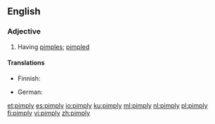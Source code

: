 ==English==

===Adjective===
{{en-adj|er}}

# Having [[pimple]]s; [[pimpled]]

====Translations====
{{trans-top|having pimples; pimpled}}
* Finnish: {{t|fi|näppyläinen}}
{{trans-mid}}
* German: {{t|de|picklig}}
{{trans-bottom}}

[[et:pimply]]
[[es:pimply]]
[[io:pimply]]
[[ku:pimply]]
[[ml:pimply]]
[[nl:pimply]]
[[pl:pimply]]
[[fi:pimply]]
[[vi:pimply]]
[[zh:pimply]]